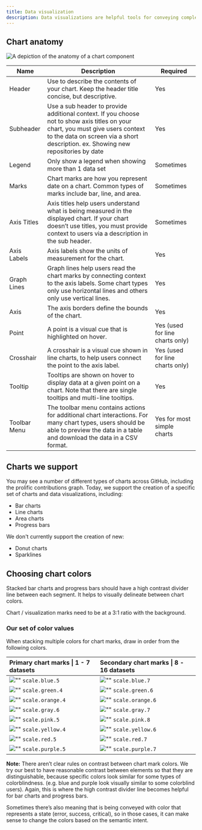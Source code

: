 ```yaml
---
title: Data visualization
description: Data visualizations are helpful tools for conveying complex data in an engaging and understandable way. They're commonly used in dashboards and insights pages.
---
```


## Chart anatomy

<img
  src="https://user-images.githubusercontent.com/7265547/267488208-cf204662-bf3a-45a1-9c8f-1c21aa2a4549.png"
  alt="A depiction of the anatomy of a chart component"
/>

| Name         | Description                                                                                                                                                                                                          | Required                        |
| ------------ | -------------------------------------------------------------------------------------------------------------------------------------------------------------------------------------------------------------------- | ------------------------------- |
| Header       | Use to describe the contents of your chart. Keep the header title concise, but descriptive.                                                                                                                          | Yes                             |
| Subheader    | Use a sub header to provide additional context. If you choose not to show axis titles on your chart, you must give users context to the data on screen via a short description. ex. Showing new repositories by date | Yes                             |
| Legend       | Only show a legend when showing more than 1 data set                                                                                                                                                                 | Sometimes                       |
| Marks        | Chart marks are how you represent date on a chart. Common types of marks include bar, line, and area.                                                                                                                | Sometimes                       |
| Axis Titles  | Axis titles help users understand what is being measured in the displayed chart. If your chart doesn’t use titles, you must provide context to users via a description in the sub header.                            | Sometimes                       |
| Axis Labels  | Axis labels show the units of measurement for the chart.                                                                                                                                                             | Yes                             |
| Graph Lines  | Graph lines help users read the chart marks by connecting context to the axis labels. Some chart types only use horizontal lines and others only use vertical lines.                                                 | Yes                             |
| Axis         | The axis borders define the bounds of the chart.                                                                                                                                                                     | Yes                             |
| Point        | A point is a visual cue that is highlighted on hover.                                                                                                                                                                | Yes (used for line charts only) |
| Crosshair    | A crosshair is a visual cue shown in line charts, to help users connect the point to the axis label.                                                                                                                 | Yes (used for line charts only) |
| Tooltip      | Tooltips are shown on hover to display data at a given point on a chart. Note that there are single tooltips and multi-line tooltips.                                                                                | Yes                             |
| Toolbar Menu | The toolbar menu contains actions for additional chart interactions. For many chart types, users should be able to preview the data in a table and download the data in a CSV format.                                | Yes for most simple charts      |

## Charts we support

You may see a number of different types of charts across GitHub, including the prolific contributions graph. Today, we support the creation of a specific set of charts and data visualizations, including:

- Bar charts
- Line charts
- Area charts
- Progress bars

We don't currently support the creation of new:

- Donut charts
- Sparklines

## Choosing chart colors

Stacked bar charts and progress bars should have a high contrast divider line between each segment. It helps to visually delineate between chart colors.

Chart / visualization marks need to be at a 3:1 ratio with the background.

### Our set of color values

When stacking multiple colors for chart marks, draw in order from the following colors.

| Primary chart marks \| 1 - 7 datasets                                                 | Secondary chart marks \| 8 - 16 datasets                                              |
| :------------------------------------------------------------------------------------ | :------------------------------------------------------------------------------------ |
| ![""](https://swatch-sid.vercel.app?mode=light&token=scale.blue.5) `scale.blue.5`     | ![""](https://swatch-sid.vercel.app?mode=light&token=scale.blue.7) `scale.blue.7`     |
| ![""](https://swatch-sid.vercel.app?mode=light&token=scale.green.4) `scale.green.4`   | ![""](https://swatch-sid.vercel.app?mode=light&token=scale.green.6) `scale.green.6`   |
| ![""](https://swatch-sid.vercel.app?mode=light&token=scale.orange.4) `scale.orange.4` | ![""](https://swatch-sid.vercel.app?mode=light&token=scale.orange.6) `scale.orange.6` |
| ![""](https://swatch-sid.vercel.app?mode=light&token=scale.gray.6) `scale.gray.6`     | ![""](https://swatch-sid.vercel.app?mode=light&token=scale.gray.7) `scale.gray.7`     |
| ![""](https://swatch-sid.vercel.app?mode=light&token=scale.pink.5) `scale.pink.5`     | ![""](https://swatch-sid.vercel.app?mode=light&token=scale.pink.8) `scale.pink.8`     |
| ![""](https://swatch-sid.vercel.app?mode=light&token=scale.yellow.4) `scale.yellow.4` | ![""](https://swatch-sid.vercel.app?mode=light&token=scale.yellow.6) `scale.yellow.6` |
| ![""](https://swatch-sid.vercel.app?mode=light&token=scale.red.5) `scale.red.5`       | ![""](https://swatch-sid.vercel.app?mode=light&token=scale.red.7) `scale.red.7`       |
| ![""](https://swatch-sid.vercel.app?mode=light&token=scale.purple.5) `scale.purple.5` | ![""](https://swatch-sid.vercel.app?mode=light&token=scale.purple.7) `scale.purple.7` |

**Note:** There aren’t clear rules on contrast between chart mark colors. We try our best to have reasonable contrast between elements so that they are distinguishable, because specific colors look similar for some types of colorblindness. (e.g. blue and purple look visually similar to some colorblind users). Again, this is where the high contrast divider line becomes helpful for bar charts and progress bars.

Sometimes there’s also meaning that is being conveyed with color that represents a state (error, success, critical), so in those cases, it can make sense to change the colors based on the semantic intent.
